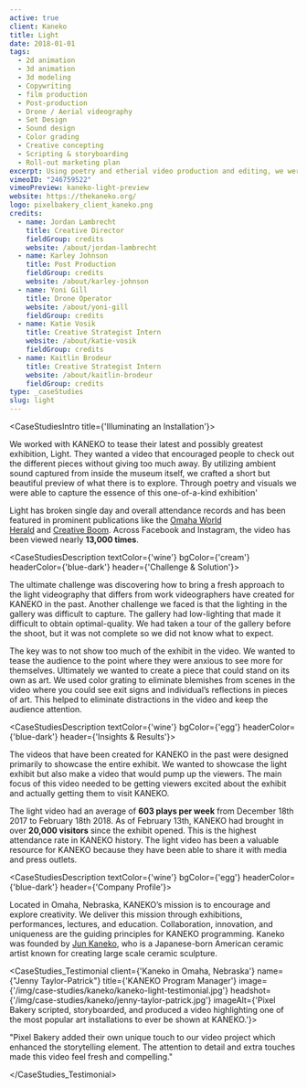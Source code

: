 ```yaml
---
active: true
client: Kaneko
title: Light
date: 2018-01-01
tags:
  - 2d animation
  - 3d animation
  - 3d modeling
  - Copywriting
  - film production
  - Post-production
  - Drone / Aerial videography
  - Set Design
  - Sound design
  - Color grading
  - Creative concepting
  - Scripting & storyboarding
  - Roll-out marketing plan
excerpt: Using poetry and etherial video production and editing, we were able to capture the essence of this one-of-a-kind art exhibition for a marketing campaign.
vimeoID: "246759522"
vimeoPreview: kaneko-light-preview
website: https://thekaneko.org/
logo: pixelbakery_client_kaneko.png
credits:
  - name: Jordan Lambrecht
    title: Creative Director
    fieldGroup: credits
    website: /about/jordan-lambrecht
  - name: Karley Johnson
    title: Post Production
    fieldGroup: credits
    website: /about/karley-johnson
  - name: Yoni Gill
    title: Drone Operator
    website: /about/yoni-gill
    fieldGroup: credits
  - name: Katie Vosik
    title: Creative Strategist Intern
    website: /about/katie-vosik
    fieldGroup: credits
  - name: Kaitlin Brodeur
    title: Creative Strategist Intern
    website: /about/kaitlin-brodeur
    fieldGroup: credits
type: _caseStudies
slug: light
---
```


<CaseStudiesIntro title={'Illuminating an Installation'}>

We worked with KANEKO to tease their latest and possibly greatest exhibition, Light. They wanted a video that encouraged people to check out the different pieces without giving too much away. By utilizing ambient sound captured from inside the museum itself, we crafted a short but beautiful preview of what there is to explore. Through poetry and visuals we were able to capture the essence of this one-of-a-kind exhibition'

Light has broken single day and overall attendance records and has been featured in prominent publications like the [Omaha World Herald](https://www.omaha.com/) and [Creative Boom](https://www.creativeboom.com/). Across Facebook and Instagram, the video has been viewed nearly **13,000 times**.

</CaseStudiesIntro>



<CaseStudiesDescription textColor={'wine'} bgColor={'cream'} headerColor={'blue-dark'} header={'Challenge & Solution'}>

The ultimate challenge was discovering how to bring a fresh approach to the light videography that differs from work videographers have created for KANEKO in the past. Another challenge we faced is that the lighting in the gallery was difficult to capture. The gallery had low-lighting that made it difficult to obtain optimal-quality. We had taken a tour of the gallery before the shoot, but it was not complete so we did not know what to expect.

The key was to not show too much of the exhibit in the video. We wanted to tease the audience to the point where they were anxious to see more for themselves. Ultimately we wanted to create a piece that could stand on its own as art. We used color grating to eliminate blemishes from scenes in the video where you could see exit signs and individual’s reflections in pieces of art. This helped to eliminate distractions in the video and keep the audience attention.  

</CaseStudiesDescription>

<CaseStudiesDescription textColor={'wine'} bgColor={'egg'} headerColor={'blue-dark'} header={'Insights & Results'}>

The videos that have been created for KANEKO in the past were designed primarily to showcase the entire exhibit. We wanted to showcase the light exhibit but also make a video that would pump up the viewers. The main focus of this video needed to be getting viewers excited about the exhibit and actually getting them to visit KANEKO. 

The light video had an average of **603 plays per week** from December 18th 2017 to February 18th 2018. 
As of February 13th, KANEKO had brought in over **20,000 visitors** since the exhibit opened. This is the highest attendance rate in KANEKO history. The light video has been a valuable resource for KANEKO because they have been able to share it with media and press outlets.

</CaseStudiesDescription>



<CaseStudiesDescription textColor={'wine'} bgColor={'egg'} headerColor={'blue-dark'} header={'Company Profile'}>

Located in Omaha, Nebraska, KANEKO’s mission is to encourage and explore creativity. We deliver this mission through exhibitions, performances, lectures, and education. Collaboration, innovation, and uniqueness are the guiding principles for KANEKO programming. Kaneko was founded by [Jun Kaneko](http://www.junkaneko.com), who is a Japanese-born American ceramic artist known for creating large scale ceramic sculpture.

</CaseStudiesDescription>

<CaseStudies_Testimonial client={'Kaneko in Omaha, Nebraska'} name={"Jenny Taylor-Patrick"} title={'KANEKO Program Manager'} image={'/img/case-studies/kaneko/kaneko-light-testimonial.jpg'} headshot={'/img/case-studies/kaneko/jenny-taylor-patrick.jpg'} imageAlt={'Pixel Bakery scripted, storyboarded, and produced a video highlighting one of the most popular art installations to ever be shown at KANEKO.'}>

"Pixel Bakery added their own unique touch to our video project which enhanced the storytelling element. The attention to detail and extra touches made this video feel fresh and compelling."

</CaseStudies_Testimonial>